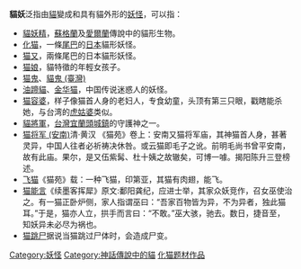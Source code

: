 '''貓妖'''泛指由[[貓|貓]]變成和具有貓外形的[[妖怪|妖怪]]，可以指：
* [[貓妖精|貓妖精]]，[[蘇格蘭|蘇格蘭]]及[[愛爾蘭|愛爾蘭]]傳說中的貓形生物。
* [[化猫|化猫]]，一條[[尾巴|尾巴]]的[[日本|日本]]貓形妖怪。
* [[猫又|猫又]]，兩條尾巴的日本貓形妖怪。
* [[猫娘|猫娘]]，貓特徵的年輕女孩子。
*[[猫鬼|猫鬼]]、[[貓鬼_(臺灣)|貓鬼 (臺灣)]]
*[[油蹄貓|油蹄貓]]、[[金华猫|金华猫]]，中国传说迷惑人的妖怪。
*[[猫容婆|猫容婆]]，样子像猫首人身的老妇人，专食幼童，头顶有第三只眼，戳瞎能杀她，与台湾的[[虎姑婆|虎姑婆]]类似。
*[[貓將軍|貓將軍]]，[[台灣|台灣]][[宜蘭縣|宜蘭]][[頭城鎮|頭城鎮]]的守護神之一。
*[[猫将军_(安南)|猫将军 (安南)]]清·黄汉 《猫苑》卷上：安南又猫将军庙，其神猫首人身，甚著灵异，中国人往者必祈祷决休咎。或云猫即毛子之讹。前明毛尚书曾平安南，故有此庙。果尔，是又伍紫髯、杜十姨之故辙矣，可博一噱。揭阳陈升三登榜述。
*[[飞猫|飞猫]]《猫苑》载：一种飞猫，印第亚，其猫有肉翅，能飞。
*[[猫能言|猫能言]]《续墨客挥犀》原文:鄱阳龚纪，应进士举，其家众妖竞作，召女巫使治之。有一猫正卧炉侧，家人指谓巫曰：“吾家百物皆为异，不为异者，独此猫耳。”于是，猫亦人立，拱手而言曰：“不敢。”巫大骇，驰去。数日，捷音至，知妖异未必尽为祸也。
*[[猫跳尸|猫跳尸]]据说当猫跳过尸体时，会造成尸变。

{{disambig|Cat=二字消歧義}}[[Category:妖怪|Category:妖怪]]
[[Category:神話傳說中的貓|Category:神話傳說中的貓]]
[[Category:化猫题材作品|]]